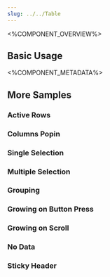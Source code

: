 ```yaml
---
slug: ../../Table
---
```



<%COMPONENT_OVERVIEW%>

## Basic Usage
<Basic />

<%COMPONENT_METADATA%>

## More Samples

### Active Rows
<ActiveRows />

### Columns Popin
<Popin />

### Single Selection
<SingleSelection />

### Multiple Selection
<MultipleSelection />

### Grouping
<Grouping />

### Growing on Button Press
<GrowingOnButtonPress />

### Growing on Scroll
<GrowingOnScroll />

### No Data
<NoData />

### Sticky Header
<StickyHeader />